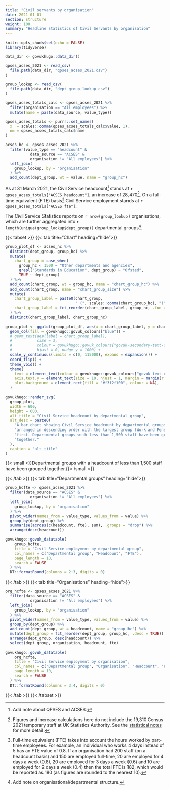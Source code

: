 ```yaml
---
title: "Civil servants by organisation"
date: 2021-01-01
section: structure
weight: 100
summary: "Headline statistics of Civil Servants by organisation"
---
```


```r
knitr::opts_chunk$set(echo = FALSE)
library(tidyverse)

data_dir <- govukhugo::data_dir()

qpses_acses_2021 <- read_csv(
  file.path(data_dir, "qpses_acses_2021.csv")
)

group_lookup <- read_csv(
  file.path(data_dir, "dept_group_lookup.csv")
)

qpses_acses_totals_calc <- qpses_acses_2021 %>%
  filter(organisation == "All employees") %>%
  mutate(name = paste(data_source, value_type))

qpses_acses_totals <- purrr::set_names(
  x  = scales::comma(qpses_acses_totals_calc$value, 1),
  nm = qpses_acses_totals_calc$name
)

acses_hc <- qpses_acses_2021 %>%
  filter(value_type == "headcount" & 
           data_source == "ACSES" &
           organisation != "All employees") %>%
  left_join(
    group_lookup, by = "organisation"
  ) %>%
  add_count(dept_group, wt = value, name = "group_hc")

```

As at 31 March 2021, the Civil Service headcount[^1] stands at `r qpses_acses_totals["ACSES headcount"]`, an increase of 28,470[^2]. On a full-time equivalent (FTE) basis[^3] Civil Service employment stands at `r qpses_acses_totals["ACSES fte"]`.

The Civil Service Statistics reports on `r nrow(group_lookup)` organisations, which are further aggregated into `r length(unique(group_lookup$dept_group))` departmental groups[^4].


::::{.govuk-grid-row .data-card}
:::{.govuk-grid-column-full-width .data-display}
{{< tabset >}}
{{< tab title="Chart" heading="hide">}}
```r

group_plot_df <- acses_hc %>%
  distinct(dept_group, group_hc) %>%
  mutate(
    chart_group = case_when(
      group_hc < 1500 ~ "Other departments and agencies",
      grepl("Standards in Education", dept_group) ~ "Ofsted",
      TRUE ~ dept_group)
  ) %>%
  add_count(chart_group, wt = group_hc, name = "chart_group_hc") %>%
  add_count(chart_group, name = "chart_group_size") %>%
  mutate(
    chart_group_label = paste0(chart_group, 
                               " (", scales::comma(chart_group_hc), ")"),
    chart_group_label = fct_reorder(chart_group_label, group_hc, .fun = max)
  ) %>%
  distinct(chart_group_label, chart_group_hc)

group_plot <- ggplot(group_plot_df, aes(x = chart_group_label, y = chart_group_hc)) +
  geom_col(fill = govukhugo::govuk_colours["blue"]) +
  # geom_text(aes(label = chart_group_label),
  #           size = 3,
  #           colour = govukhugo::govuk_colours["govuk-secondary-text-colour"],
  #           hjust = 0, nudge_y = 1000) +
  scale_y_continuous(limits = c(0, 115000), expand = expansion()) +
  coord_flip() +
  theme_void() +
  theme(
    text = element_text(colour = govukhugo::govuk_colours["govuk-text-colour"]),
    axis.text.y = element_text(size = 10, hjust = 1, margin = margin(r = 3)),
    plot.background = element_rect(fill = "#f3f2f100", colour = NA),
  )

govukhugo::render_svg(
  group_plot,
  width = 600,
  height = 600,
  alt_title = "Civil Service headcount by departmental group",
  alt_desc = paste0(
    "A bar chart showing Civil Service headcount by departmental groups,",
    "arranged in descending order with the largest group (Work and Pensions)",
    "first. Departmental groups with less than 1,500 staff have been grouped",
    "together."
  ),
  caption = "alt_title"
)

```
{{< small >}}Departmental groups with a headcount of less than 1,500 staff have been grouped together.{{< /small >}}

{{< /tab >}}
{{< tab title="Departmental groups" heading="hide">}}
```r

group_hcfte <- qpses_acses_2021 %>%
  filter(data_source == "ACSES" &
           organisation != "All employees") %>%
  left_join(
    group_lookup, by = "organisation"
  ) %>%
  pivot_wider(names_from = value_type, values_from = value) %>%
  group_by(dept_group) %>%
  summarise(across(c(headcount, fte), sum), .groups = "drop") %>%
  arrange(desc(headcount))

govukhugo::govuk_datatable(
    group_hcfte,
    title = "Civil Service employment by departmental group",
    col_names = c("Departmental group", "Headcount", "FTE"),
    page_length = 10,
    search = FALSE
  ) %>%
  DT::formatRound(columns = 2:3, digits = 0)

```
{{< /tab >}}
{{< tab title="Organisations" heading="hide">}}
```r

org_hcfte <- qpses_acses_2021 %>%
  filter(data_source == "ACSES" &
           organisation != "All employees") %>%
  left_join(
    group_lookup, by = "organisation"
  ) %>%
  pivot_wider(names_from = value_type, values_from = value) %>%
  group_by(dept_group) %>%
  add_count(dept_group, wt = headcount, name = "group_hc") %>%
  mutate(dept_group = fct_reorder(dept_group, group_hc, .desc = TRUE)) %>%
  arrange(dept_group, desc(headcount)) %>%
  select(dept_group, organisation, headcount, fte)

govukhugo::govuk_datatable(
    org_hcfte,
    title = "Civil Service employment by organisation",
    col_names = c("Departmental group", "Organisation", "Headcount", "FTE"),
    page_length = 10,
    search = FALSE
  ) %>%
  DT::formatRound(columns = 3:4, digits = 0)

```
{{< /tab >}}
{{< /tabset >}}

:::
::::


[^1]: Add note about QPSES and ACSES.
[^2]: Figures and increase calculations here do not include the 19,310 Census 2021 temporary staff at UK Statistics Authority. See the [statistical notes](/about/#census-2021-temporary-staff) for more detail.
[^3]: Full-time equivalent (FTE) takes into account the hours worked by part-time employees. For example, an individual who works 4 days instead of 5 has an FTE value of 0.8. If an organisation had 200 staff (on a headcount basis) and 150 are employed full-time, 20 are employed for 4 days a week (0.8), 20 are employed for 3 days a week (0.6) and 10 are employed for 2 days a week (0.4) then the total FTE is 182, which would be reported as 180 (as figures are rounded to the nearest 10).
[^4]: Add note on organisational/departmental structure.
